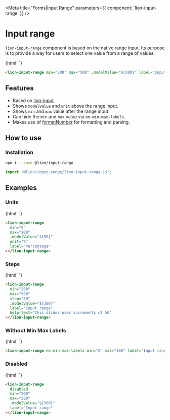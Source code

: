 

<Meta title="Forms|Input Range" parameters={{ component: 'lion-input-range' }} />

# Input range

`lion-input-range` component is based on the native range input.
Its purpose is to provide a way for users to select one value from a range of values.

<Story name="Default">
  {html`
    <lion-input-range
      min="200"
      max="500"
      .modelValue="${300}"
      label="Input range"
    ></lion-input-range>
  `}
</Story>

```html
<lion-input-range min="200" max="500" .modelValue="${300}" label="Input range"></lion-input-range>
```

## Features

- Based on [lion-input](?path=/docs/forms-input).
- Shows `modelValue` and `unit` above the range input.
- Shows `min` and `max` value after the range input.
- Can hide the `min` and `max` value via `no-min-max-labels`.
- Makes use of [formatNumber](?path=/docs/localize-numbers) for formatting and parsing.

## How to use

### Installation

```sh
npm i --save @lion/input-range
```

```js
import '@lion/input-range/lion-input-range.js';
```

## Examples

### Units

<Story name="Units">
  {html`
    <style>
      lion-input-range {
        max-width: 400px;
      }
    </style>
    <lion-input-range
      min="0"
      max="100"
      .modelValue="${50}"
      unit="%"
      label="Percentage"
    ></lion-input-range>
  `}
</Story>

```html
<lion-input-range
  min="0"
  max="100"
  .modelValue="${50}"
  unit="%"
  label="Percentage"
></lion-input-range>
```

### Steps

<Story name="Steps">
  {html`
    <style>
      lion-input-range {
        max-width: 400px;
      }
    </style>
    <lion-input-range
      min="200"
      max="500"
      step="50"
      .modelValue="${300}"
      label="Input range"
      help-text="This slider uses increments of 50"
    ></lion-input-range>
  `}
</Story>

```html
<lion-input-range
  min="200"
  max="500"
  step="50"
  .modelValue="${300}"
  label="Input range"
  help-text="This slider uses increments of 50"
></lion-input-range>
```

### Without Min Max Labels

<Story name="No Min Max Labels">
  {html`
    <style>
      lion-input-range {
        max-width: 400px;
      }
    </style>
    <lion-input-range no-min-max-labels min="0" max="100" label="Input range"></lion-input-range>
  `}
</Story>

```html
<lion-input-range no-min-max-labels min="0" max="100" label="Input range"></lion-input-range>
```

### Disabled

<Story name="Disabled">
  {html`
    <style>
      lion-input-range {
        max-width: 400px;
      }
    </style>
    <lion-input-range
      disabled
      min="200"
      max="500"
      .modelValue="${300}"
      label="Input range"
    ></lion-input-range>
  `}
</Story>

```html
<lion-input-range
  disabled
  min="200"
  max="500"
  .modelValue="${300}"
  label="Input range"
></lion-input-range>
```
